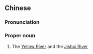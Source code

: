 {{also|河济}}
==Chinese==
{{zh-forms|s=河济}}

===Pronunciation===
{{zh-pron
|m=Hé Jǐ
|cat=pn
}}

===Proper noun===
{{zh-proper noun}}

# {{lb|zh|archaic}} The [[Yellow River]] and the [[w:Jiyuan|Jishui River]]